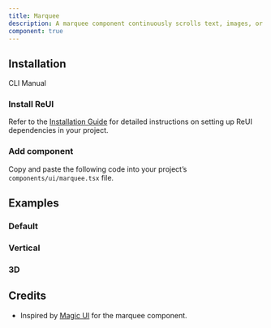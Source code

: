 ```yaml
---
title: Marquee
description: A marquee component continuously scrolls text, images, or videos in an infinite loop, with customizable speed, direction, and responsive design for engaging displays.
component: true
---
```


## Installation

<Tabs defaultValue="cli">

<TabsList>
  <TabsTrigger value="cli">CLI</TabsTrigger>
  <TabsTrigger value="manual">Manual</TabsTrigger>
</TabsList>

<TabsContent value="cli">
  <CliCommands name="marquee" />
</TabsContent>

<TabsContent value="manual">    
<Steps>

### Install ReUI

Refer to the [Installation Guide](/docs/installation) for detailed instructions on setting up ReUI dependencies in your project.

### Add component

Copy and paste the following code into your project’s `components/ui/marquee.tsx` file.

<ComponentPreview name="marquee" />

</Steps>

</TabsContent>

</Tabs>

## Examples

### Default

<ExamplePreview path="marquee/default" />

### Vertical

<ExamplePreview path="marquee/vertical" />

### 3D

<ExamplePreview path="marquee/3d" />

## Credits

- Inspired by [Magic UI](https://magicui.design/docs/components/marquee) for the marquee component.